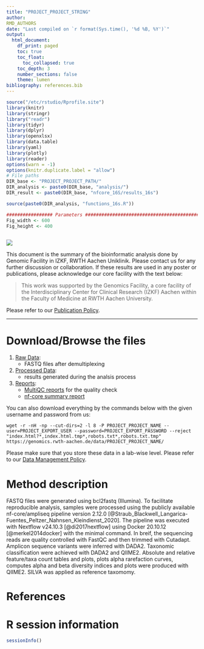 ```yaml
---
title: "PROJECT_PROJECT_STRING"
author:
RMD_AUTHORS
date: "Last compiled on `r format(Sys.time(), '%d %B, %Y')`"
output:
  html_document:
    df_print: paged
    toc: true
    toc_float:
      toc_collapsed: true
    toc_depth: 3
    number_sections: false
    theme: lumen
bibliography: references.bib
---
```


```r
source("/etc/rstudio/Rprofile.site")
library(knitr)
library(stringr)
library("readr")
library(tidyr)
library(dplyr)
library(openxlsx)
library(data.table)
library(yaml)
library(plotly)
library(reader)
options(warn = -1)
options(knitr.duplicate.label = "allow")
# File paths
DIR_base <- "PROJECT_PROJECT_PATH/"
DIR_analysis <- paste0(DIR_base, "analysis/")
DIR_result <- paste0(DIR_base, "nfcore_16S/results_16s")

source(paste0(DIR_analysis, "functions_16s.R"))

################# Parameters #####################################################
Fig_width <- 600
Fig_height <- 400



```
![](RMD_INSTITUTE_LOGO)

This document is the summary of the bioinformatic analysis done by Genomic Facility in IZKF, RWTH Aachen Uniklinik. Please contact us for any further discussion or collaboration. If these results are used in any poster or publications, please acknowledge our core facility with the text below:

> This work was supported by the Genomics Facility, a core facility of the Interdisciplinary Center for Clinical Research (IZKF) Aachen within the Faculty of Medicine at RWTH Aachen University.

Please refer to our [Publication Policy](https://genomics.rwth-aachen.de/services/publication-policy/).

***
# Download/Browse the files

1. [Raw Data](EXPORT_URL/PROJECT_PROJECT_NAME/1_Raw_data): 
    * FASTQ files after demultiplexing
2. [Processed Data](EXPORT_URL/PROJECT_PROJECT_NAME/2_Processed_data): 
    * results generated during the analsis process
3. [Reports](EXPORT_URL/PROJECT_PROJECT_NAME/3_Reports):
    * [MultiQC reports](EXPORT_URL/PROJECT_PROJECT_NAME/2_Processed_data/results/multiqc/multiqc_report.html) for the quality check
    * [nf-core summary report](EXPORT_URL/PROJECT_PROJECT_NAME/2_Processed_data/results/summary_report/summary_report.html)


You can also download everything by the commands below with the given username and password from us:

```
wget -r -nH -np --cut-dirs=2 -l 8 -P PROJECT_PROJECT_NAME --user=PROJECT_EXPORT_USER --password=PROJECT_EXPORT_PASSWORD --reject "index.html?*,index.html.tmp*,robots.txt*,robots.txt.tmp" https://genomics.rwth-aachen.de/data/PROJECT_PROJECT_NAME/
```

Please make sure that you store these data in a lab-wise level. Please refer to our [Data Management Policy](https://genomics.rwth-aachen.de/services/data-management-policy/).

\textcolor{red}{Your data will be deleted according to this policy automatically. Please download everything.}

# Method description

FASTQ files were generated using bcl2fastq (Illumina). To facilitate reproducible analysis, samples were processed using the publicly available nf-core/ampliseq pipeline version 2.12.0 [@Straub_Blackwell_Langarica-Fuentes_Peltzer_Nahnsen_Kleindienst_2020]. The pipeline was executed with Nextflow v24.10.3 [@di2017nextflow] using Docker 20.10.12 [@merkel2014docker] with the minimal command. In breif, the sequencing reads are quality controlled with FastQC and then trimmed with Cutadapt. Amplicon sequence variants were inferred with DADA2. Taxonomic classification were achieved with DADA2 and QIIME2. Absolute and relative feature/taxa count tables and plots, plots alpha rarefaction curves, computes alpha and beta diversity indices and plots were produced with QIIME2. SILVA was applied as reference taxomomy.

<!-- inserting points -->

# References

<div id="refs"></div>


# R session information

```r
sessionInfo()
```